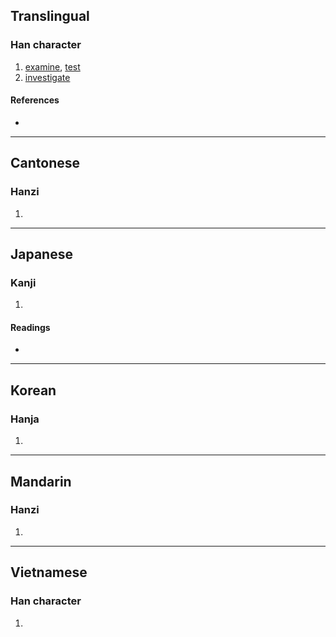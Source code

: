 {{character info/new}}
{{also|考}}
==Translingual==

===Han character===
{{Han char|rn=66|rad=攴|as=02|sn=6|four=18240|canj=MSOK|ids=⿰丂攵}}

# [[examine]], [[test]]
# [[investigate]]

====References====
* {{Han ref|kx=0468.080|dkj=13111|dj=0816.010|hdz=21448.010|uh=6537|ud=25911|bh=CAF7|bd=51959}}

----

==Cantonese==

===Hanzi===
{{yue-hanzi|jyut=haau2|y=haau2}}

# {{defn|lang=yue|sort=攴02}}

----

==Japanese==

===Kanji===
{{ja-kanji|grade=|rs=攴02}}

# {{defn|lang=ja|sort=攴02}}

====Readings====
* {{ja-readings|on=[[こう]] (kō)|kun=[[かんがえる]] (kangaeru)}}

----

==Korean==

===Hanja===
{{ko-hanja|hangeul=고|eumhun=|rv=go|mr=ko|y=ko}}

# {{defn|lang=ko|sort=攴02}}

----

==Mandarin==

===Hanzi===
{{cmn-hanzi|pin=[[kǎo]] ([[kao3]])|wg=k'ao<sup>3</sup>}}

# {{defn|lang=cmn|sort=攴02}}

----

==Vietnamese==

===Han character===
{{vi-readings|rs=攴02|hanviet=khảo}}

# {{defn|lang=vi|sort=攴02}}